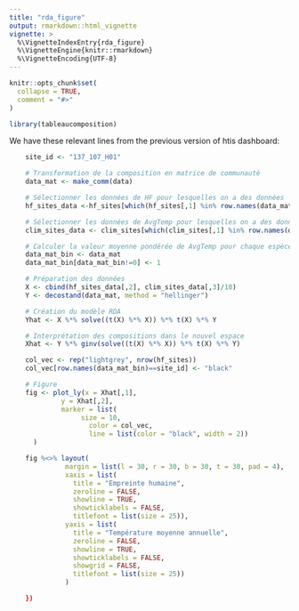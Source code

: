 ```yaml
---
title: "rda_figure"
output: rmarkdown::html_vignette
vignette: >
  %\VignetteIndexEntry{rda_figure}
  %\VignetteEngine{knitr::rmarkdown}
  %\VignetteEncoding{UTF-8}
---
```


```r
knitr::opts_chunk$set(
  collapse = TRUE,
  comment = "#>"
)
```

```r
library(tableaucomposition)
```


We have these relevant lines from the previous version of htis dashboard:

```r

    site_id <- "137_107_H01"

    # Transformation de la composition en matrice de communauté 
    data_mat <- make_comm(data)

    # Sélectionner les données de HF pour lesquelles on a des données
    hf_sites_data <-hf_sites[which(hf_sites[,1] %in% row.names(data_mat)),]

    # Sélectionner les données de AvgTemp pour lesquelles on a des données
    clim_sites_data <- clim_sites[which(clim_sites[,1] %in% row.names(data_mat)),]

    # Calculer la valeur moyenne pondérée de AvgTemp pour chaque espèce
    data_mat_bin <- data_mat
    data_mat_bin[data_mat_bin!=0] <- 1

    # Préparation des données
    X <- cbind(hf_sites_data[,2], clim_sites_data[,3]/10)
    Y <- decostand(data_mat, method = "hellinger")

    # Création du modèle RDA
    Yhat <- X %*% solve((t(X) %*% X)) %*% t(X) %*% Y

    # Interprétation des compositions dans le nouvel espace
    Xhat <- Y %*% ginv(solve((t(X) %*% X)) %*% t(X) %*% Y)

    col_vec <- rep("lightgrey", nrow(hf_sites))
    col_vec[row.names(data_mat_bin)==site_id] <- "black"

    # Figure
    fig <- plot_ly(x = Xhat[,1], 
             y = Xhat[,2],
             marker = list(
                  size = 10,
                    color = col_vec,
                    line = list(color = "black", width = 2))
      )

    fig %<>% layout(
              margin = list(l = 30, r = 30, b = 30, t = 30, pad = 4),
              xaxis = list(
                title = "Empreinte humaine",
                zeroline = FALSE,
                showline = TRUE,
                showticklabels = FALSE,
                titlefont = list(size = 25)),
              yaxis = list(
                title = "Température moyenne annuelle",
                zeroline = FALSE,
                showline = TRUE,
                showticklabels = FALSE,
                showgrid = FALSE,
                titlefont = list(size = 25))          
              )

    })
```

